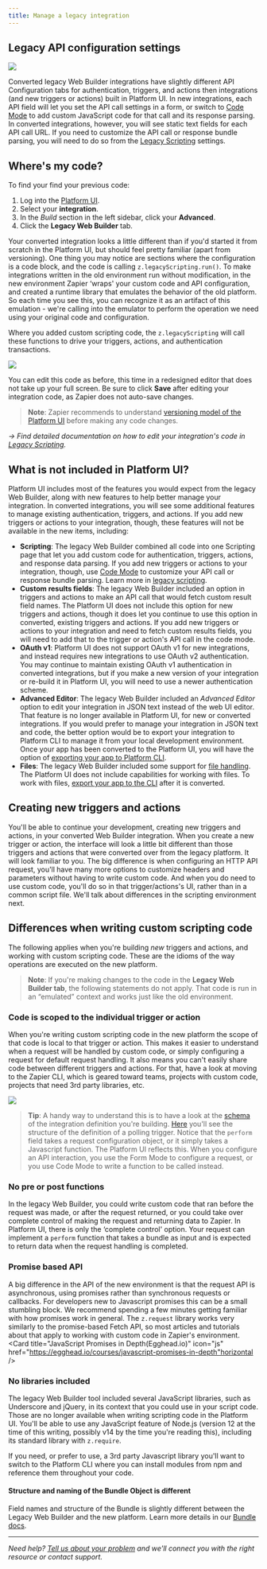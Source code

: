 ```yaml
---
title: Manage a legacy integration
---
```

## Legacy API configuration settings
<Frame>
  <img src="/images/69285c90f9e37fc2803a06beb1395946.png"/>
</Frame>

Converted legacy Web Builder integrations have slightly different API Configuration tabs for authentication, triggers, and actions then integrations (and new triggers or actions) built in Platform UI. In new integrations, each API field will let you set the API call settings in a form, or switch to [Code Mode](/platform/build/code-mode) to add custom JavaScript code for that call and its response parsing. In converted integrations, however, you will see static text fields for each API call URL. If you need to customize the API call or response bundle parsing, you will need to do so from the [Legacy Scripting](https://platform.zapier.com/legacy/scripting) settings.

## Where's my code?

To find your find your previous code:

1.  Log into the [Platform UI](https://zapier.com/app/developer).
2.  Select your **integration**.
3.  In the _Build_ section in the left sidebar, click your **Advanced**.
4.  Click the **Legacy Web Builder** tab.

Your converted integration looks a little different than if you'd started it from scratch in the Platform UI, but should feel pretty familiar (apart from versioning). One thing you may notice are sections where the configuration is a code block, and the code is calling `z.legacyScripting.run()`. To make integrations written in the old environment run without modification, in the new environment Zapier ‘wraps' your custom code and API configuration, and created a runtime library that emulates the behavior of the old platform. So each time you see this, you can recognize it as an artifact of this emulation - we're calling into the emulator to perform the operation we need using your original code and configuration.

Where you added custom scripting code, the `z.legacyScripting` will call these functions to drive your triggers, actions, and authentication transactions.
<Frame>
  <img src="/images/79bb2a1ea31a301f286e07e209994dcd.png"/>
</Frame>

You can edit this code as before, this time in a redesigned editor that does not take up your full screen. Be sure to click **Save** after editing your integration code, as Zapier does not auto-save changes.

> **Note**: Zapier recommends to understand [versioning model of the Platform UI](/platform/manage/versions) before making any code changes.

_→ Find detailed documentation on how to edit your integration's code in [Legacy Scripting](https://platform.zapier.com/legacy/scripting)._

## What is not included in Platform UI?

Platform UI includes most of the features you would expect from the legacy Web Builder, along with new features to help better manage your integration. In converted integrations, you will see some additional features to manage existing authentication, triggers, and actions. If you add new triggers or actions to your integration, though, these features will not be available in the new items, including:

*   **Scripting**: The legacy Web Builder combined all code into one Scripting page that let you add custom code for authentication, triggers, actions, and response data parsing. If you add new triggers or actions to your integration, though, use [Code Mode](/platform/build/code-mode) to customize your API call or response bundle parsing. Learn more in [legacy scripting](https://platform.zapier.com/legacy/scripting).
*   **Custom results fields**: The legacy Web Builder included an option in triggers and actions to make an API call that would fetch custom result field names. The Platform UI does not include this option for new triggers and actions, though it does let you continue to use this option in converted, existing triggers and actions. If you add new triggers or actions to your integration and need to fetch custom results fields, you will need to add that to the trigger or action's API call in the code mode.
*   **OAuth v1**: Platform UI does not support OAuth v1 for new integrations, and instead requires new integrations to use OAuth v2 authentication. You may continue to maintain existing OAuth v1 authentication in converted integrations, but if you make a new version of your integration or re-build it in Platform UI, you will need to use a newer authentication scheme.
*   **Advanced Editor**: The legacy Web Builder included an _Advanced Editor_ option to edit your integration in JSON text instead of the web UI editor. That feature is no longer available in Platform UI, for new or converted integrations. If you would prefer to manage your integration in JSON text and code, the better option would be to export your integration to Platform CLI to manage it from your local development environment. Once your app has been converted to the Platform UI, you will have the option of [exporting your app to Platform CLI](/platform/manage/export-cli).
*   **Files**: The legacy Web Builder included some support for [file handling](/platform/reference/legacy-scripting#files). The Platform UI does not include capabilities for working with files. To work with files, [export your app to the CLI](/platform/manage/export-cli) after it is converted.

## Creating new triggers and actions

You'll be able to continue your development, creating new triggers and actions, in your converted Web Builder integration. When you create a new trigger or action, the interface will look a little bit different than those triggers and actions that were converted over from the legacy platform. It will look familiar to you. The big difference is when configuring an HTTP API request, you'll have many more options to customize headers and parameters without having to write custom code. And when you do need to use custom code, you'll do so in that trigger/actions's UI, rather than in a common script file. We'll talk about differences in the scripting environment next.

## Differences when writing custom scripting code

The following applies when you're building _new_ triggers and actions, and working with custom scripting code. These are the idioms of the way operations are executed on the new platform.

> **Note**: If you're making changes to the code in the **Legacy Web Builder tab**, the following statements do not apply. That code is run in an “emulated” context and works just like the old environment.

### Code is scoped to the individual trigger or action

When you're writing custom scripting code in the new platform the scope of that code is local to that trigger or action. This makes it easier to understand when a request will be handled by custom code, or simply configuring a request for default request handling. It also means you can't easily share code between different triggers and actions. For that, have a look at moving to the Zapier CLI, which is geared toward teams, projects with custom code, projects that need 3rd party libraries, etc.
<Frame>
  <img src="/images/27b0a08799b047fc9db1ed204d030377.gif"/>
</Frame>

> **Tip**: A handy way to understand this is to have a look at the [schema](https://github.com/zapier/zapier-platform/blob/main/packages/schema/docs/build/schema.md) of the integration definition you're building. [Here](https://github.com/zapier/zapier-platform/blob/main/packages/schema/docs/build/schema.md#basicpollingoperationschema) you'll see the structure of the definition of a polling trigger. Notice that the `perform` field takes a request configuration object, or it simply takes a Javascript function. The Platform UI reflects this. When you configure an API interaction, you use the Form Mode to configure a request, or you use Code Mode to write a function to be called instead.

### No pre or post functions

In the legacy Web Builder, you could write custom code that ran before the request was made, or after the request returned, or you could take over complete control of making the request and returning data to Zapier. In Platform UI, there is only the ‘complete control' option. Your request can implement a `perform` function that takes a bundle as input and is expected to return data when the request handling is completed.

### Promise based API

A big difference in the API of the new environment is that the request API is asynchronous, using promises rather than synchronous requests or callbacks. For developers new to Javascript promises this can be a small stumbling block. We recommend spending a few minutes getting familiar with how promises work in general. The `z.request` library works very similarly to the promise-based Fetch API, so most articles and tutorials about that apply to working with custom code in Zapier's environment.
<CardGroup>
  <Card title="Using promises(MDN)" icon="link" href="https://developer.mozilla.org/en-US/docs/Web/JavaScript/Guide/Using_promises" horizontal/>
  <Card title="JavaScript Promises in Depth(Egghead.io)" icon="js" href="https://egghead.io/courses/javascript-promises-in-depth"horizontal />
  <Card title="Using Fetch(MDN)" icon="link" href="https://developer.mozilla.org/en-US/docs/Web/API/Fetch_API/Using_Fetch" horizontal/>
  <Card title="Re-introduction to JavaScript(MDN)" icon="js" href="https://developer.mozilla.org/en-US/docs/Web/JavaScript/A_re-introduction_to_JavaScript" horizontal/>
</CardGroup>

### No libraries included

The legacy Web Builder tool included several JavaScript libraries, such as Underscore and jQuery, in its context that you could use in your script code. Those are no longer available when writing scripting code in the Platform UI. You'll be able to use any JavaScript feature of Node.js (version 12 at the time of this writing, possibly v14 by the time you're reading this), including its standard library with `z.require`.

If you need, or prefer to use, a 3rd party Javascript library you'll want to switch to the Platform CLI where you can install modules from npm and reference them throughout your code.

#### Structure and naming of the Bundle Object is different

Field names and structure of the Bundle is slightly different between the Legacy Web Builder and the new platform. Learn more details in our [Bundle docs](/platform/reference/cli-docs#bundle-object).

- - -

_Need help? [Tell us about your problem](https://developer.zapier.com/contact) and we'll connect you with the right resource or contact support._
